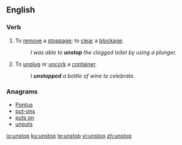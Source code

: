 ==English==

===Verb===
{{en-verb|unstopp}}

# To [[remove]] a [[stoppage]]; to [[clear]] a [[blockage]].
#: ''I was able to '''unstop''' the clogged toilet by using a plunger.''
# To [[unplug]] or [[uncork]] a [[container]].
#: ''I '''unstopped''' a bottle of wine to celebrate.''

===Anagrams===
* [[Pontus#English|Pontus]]
* [[put-ons#English|put-ons]]
* [[puts on#English|puts on]]
* [[unpots#English|unpots]]

[[io:unstop]]
[[ku:unstop]]
[[te:unstop]]
[[vi:unstop]]
[[zh:unstop]]